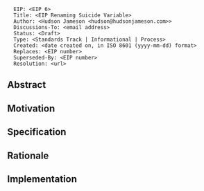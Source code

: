<pre>
  EIP: <EIP 6>
  Title: <EIP Renaming Suicide Variable>
  Author: <Hudson Jameson <hudson@hudsonjameson.com>>
  Discussions-To: <email address>
  Status: <Draft>
  Type: <Standards Track | Informational | Process>
  Created: <date created on, in ISO 8601 (yyyy-mm-dd) format>
  Replaces: <EIP number>
  Superseded-By: <EIP number>
  Resolution: <url>
</pre>

==Abstract==

==Motivation==

==Specification==

==Rationale==

==Implementation==

